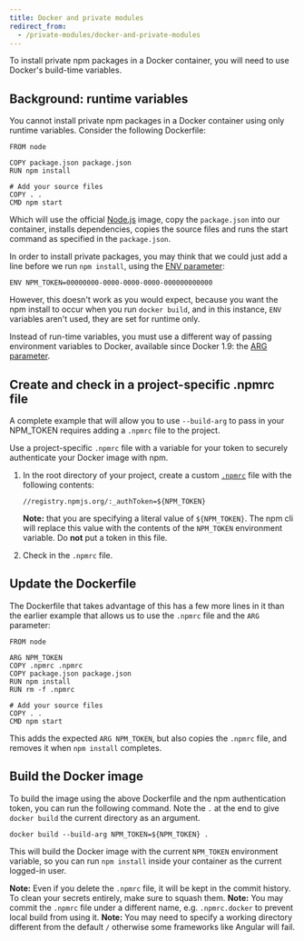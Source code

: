 ```yaml
---
title: Docker and private modules
redirect_from:
  - /private-modules/docker-and-private-modules
---
```


To install private npm packages in a Docker container, you will need to use Docker's build-time variables.

## Background: runtime variables

You cannot install private npm packages in a Docker container using only runtime variables.  Consider the following Dockerfile:

```
FROM node

COPY package.json package.json  
RUN npm install

# Add your source files
COPY . .  
CMD npm start  
```

Which will use the official [Node.js](https://hub.docker.com/_/node) image, copy the `package.json` into our container, installs dependencies, copies the source files and runs the start command as specified in the `package.json`.

In order to install private packages, you may think that we could just add a line before we run `npm install`, using the [ENV parameter](https://docs.docker.com/engine/reference/builder/#env):

```
ENV NPM_TOKEN=00000000-0000-0000-0000-000000000000
```

However, this doesn't work as you would expect, because you want the npm install to occur when you run `docker build`, and in this instance, `ENV` variables aren't used, they are set for runtime only.

Instead of run-time variables, you must use a different way of passing environment variables to Docker, available since Docker 1.9: the [ARG parameter](https://docs.docker.com/engine/reference/builder/#arg).

## Create and check in a project-specific .npmrc file

A complete example that will allow you to use `--build-arg` to pass in your NPM_TOKEN requires adding a `.npmrc` file to the project.

Use a project-specific `.npmrc` file with a variable for your token to securely authenticate your Docker image with npm.

1. In the root directory of your project, create a custom <a href="https://docs.npmjs.com/cli-documentation/files/npmrc">`.npmrc`</a> file with the following contents:

   ```
   //registry.npmjs.org/:_authToken=${NPM_TOKEN}
   ```

   **Note:** that you are specifying a literal value of `${NPM_TOKEN}`.  The npm cli will replace this value with the contents of the `NPM_TOKEN` environment variable.  Do **not** put a token in this file.

2. Check in the `.npmrc` file.

## Update the Dockerfile

The Dockerfile that takes advantage of this has a few more lines in it than the earlier example that allows us to use the `.npmrc` file and the `ARG` parameter:

```
FROM node

ARG NPM_TOKEN  
COPY .npmrc .npmrc  
COPY package.json package.json  
RUN npm install  
RUN rm -f .npmrc

# Add your source files
COPY . .  
CMD npm start
```

This adds the expected `ARG NPM_TOKEN`, but also copies the `.npmrc` file, and removes it when `npm install` completes.

## Build the Docker image

To build the image using the above Dockerfile and the npm authentication token, you can run the following command. Note the `.` at the end to give `docker build` the current directory as an argument.

```
docker build --build-arg NPM_TOKEN=${NPM_TOKEN} .
```

This will build the Docker image with the current `NPM_TOKEN` environment variable, so you can run `npm install` inside your container as the current logged-in user.

<Note>

**Note:** Even if you delete the `.npmrc` file, it will be kept in the commit history. To clean your secrets entirely, make sure to squash them.
**Note:** You may commit the `.npmrc` file under a different name, e.g. `.npmrc.docker` to prevent local build from using it.
**Note:** You may need to specify a working directory different from the default `/`  otherwise some frameworks like Angular will fail.

</Note>
